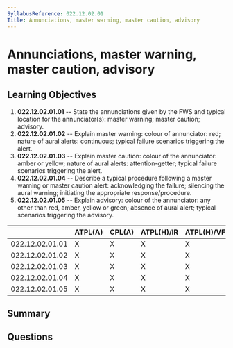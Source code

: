 ```yaml
---
SyllabusReference: 022.12.02.01
Title: Annunciations, master warning, master caution, advisory
---
```


# Annunciations, master warning, master caution, advisory

## Learning Objectives

1.  **022.12.02.01.01** -- State the annunciations given by the FWS and typical
    location for the annunciator(s): master warning; master caution; advisory.
2.  **022.12.02.01.02** -- Explain master warning: colour of annunciator: red;
    nature of aural alerts: continuous; typical failure scenarios triggering the
    alert.
3.  **022.12.02.01.03** -- Explain master caution: colour of the annunciator:
    amber or yellow; nature of aural alerts: attention-getter; typical failure
    scenarios triggering the alert.
4.  **022.12.02.01.04** -- Describe a typical procedure following a master
    warning or master caution alert: acknowledging the failure; silencing the
    aural warning; initiating the appropriate response/procedure.
5.  **022.12.02.01.05** -- Explain advisory: colour of the annunciator: any other
    than red, amber, yellow or green; absence of aural alert; typical scenarios
    triggering the advisory.

|                 | ATPL(A) | CPL(A) | ATPL(H)/IR | ATPL(H)/VFR | CPL(H) | IR | CBIR(A) |
| --------------- | ------- | ------ | ---------- | ----------- | ------ | -- | ------- |
| 022.12.02.01.01 | X       | X      | X          | X           | X      | X  |         |
| 022.12.02.01.02 | X       | X      | X          | X           | X      | X  |         |
| 022.12.02.01.03 | X       | X      | X          | X           | X      | X  |         |
| 022.12.02.01.04 | X       | X      | X          | X           | X      | X  |         |
| 022.12.02.01.05 | X       | X      | X          | X           | X      | X  |         |

## Summary

## Questions

